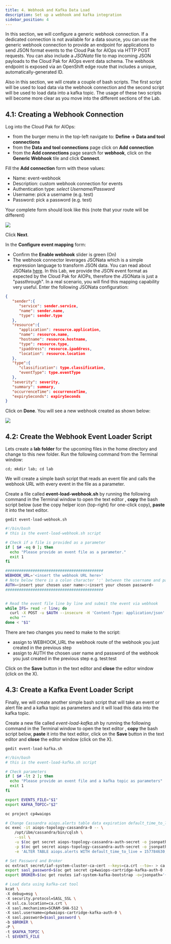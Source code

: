 ```yaml
---
title: 4. Webhook and Kafka Data Load
description: Set up a webhook and kafka integration
sidebar_position: 4
---
```


In this section, we will configure a generic webhook connection. If a dedicated connection is 
not available for a data source, you can use the generic webhook connection to provide an endpoint
for applications to send JSON format events to the Cloud Pak for AIOps via HTTP POST requests. 
You can also include a *JSONata* file to map incoming JSON payloads to the Cloud Pak for AIOps 
event data schema. The webhook endpoint is exposed via an OpenShift edge route that includes a unique, 
automatically-generated ID.

Also in this section, we will create a couple of bash scripts. The first script will be used to load data
via the webhook connection and the second script will be used to load data into a kafka topic. 
The usage of these two scripts will become more clear as you move into the different sections of the Lab. 



## 4.1: Creating a Webhook Connection

Log into the Cloud Pak for AIOps: 
* from the burger menu in the top-left navigate to: **Define → Data and tool connections**
* from the **Data and tool connections** page click on **Add connection**
* from the **Add connections** page search for **webhook**, click on the
 **Generic Webhook** tile and click **Connect**. 

Fill the **Add connection** form with these values: 

* Name: event-webhook
* Description: custom webhook connection for events
* Authentication type: *select Username/Password*
* Username: pick a username (e.g. test)
* Password: pick a password (e.g. test)

Your complete form should look like this (note that your route will be different)

![](images/webhook-page1.png)


Click **Next**. 

In the **Configure event mapping** form:

* Confirm the **Enable webhook** slider is green (On)
* The webhook connector leverages JSONata which is a simple expression language to transform JSON data. 
You can read about JSONata [here](https://jsonata.org/). In this Lab, we provide the JSON event format
as expected by the Cloud Pak for AIOPs, therefore the JSONata is just a "passthrough". In a real scenario, 
you will find this mapping capability very useful. Enter the following JSONata configuration:

```json
{
   "sender":{
      "service": sender.service,
      "name": sender.name,
      "type": sender.type
   },
   "resource":{
      "application": resource.application,
      "name": resource.name,
      "hostname": resource.hostname,
      "type": resource.type,
      "ipaddress": resource.ipaddress,
      "location": resource.location
   },
   "type":{
      "classification": type.classification,
      "eventType": type.eventType
   },
   "severity": severity,
   "summary": summary,
   "occurrenceTime": occurrenceTime,
   "expirySeconds": expirySeconds
}
```

Click on **Done**.
You will see a new webhook created as shown below:

![](images/webhook-created.png)


## 4.2: Create the Webhook Event Loader Script

Lets create a **lab** **folder** for the upcoming files in the home directory and change to this new folder. 
Run the following command from the Terminal window:

```
cd; mkdir lab; cd lab
```


We will create a simple bash script that reads an event file and calls the webhook 
URL with every event in the file as a parameter. 

Create a file called **event-load-webhook.sh** by running the following command in the Terminal window to open the text editor
, **copy** the bash script below (use the copy helper icon (top-right) for one-click copy), **paste** it into the text editor.

```
gedit event-load-webhook.sh
```


```sh
#!/bin/bash
# this is the event-load-webhook.sh script

# Check if a file is provided as a parameter
if [ $# -eq 0 ]; then
  echo "Please provide an event file as a parameter."
  exit 1
fi

###########################################
WEBHOOK_URL='<insert the webhook URL here>'
# Note below there is a colon character ':' between the username and password e.g. test:test
AUTH=<insert your chosen user name>:<insert your chosen password>
###########################################


# Read the event file line by line and submit the event via webhook
while IFS= read -r line; do
  curl -X POST -u $AUTH --insecure -H 'Content-Type: application/json' $WEBHOOK_URL -d "$line"
  echo ""
done < "$1"
```

There are two changes you need to make to the script:
*  assign to WEBHOOK_URL the webhook route of the webhook you just created in the previous step
*  assign to AUTH the chosen user name and password of the webhook you just created in the previous step e.g. test:test

Click on the **Save** button in the text editor and **close** the editor window (click on the X). 





## 4.3: Create a Kafka Event Loader Script

Finally, we will create another simple bash script that will take an event or alert file and a 
kafka topic as parameters and it will load this data into the kafka topic. 

Create a new file called *event-load-kafka.sh* by running the following command in the Terminal window to open the text editor
, **copy** the bash script below, **paste** it into the text editor,
click on the **Save** button in the text editor and **close** the editor window (click on the X). 

```
gedit event-load-kafka.sh
```

```sh
#!/bin/bash
# this is the event-load-kafka.sh script

# Check parameters
if [ $# -lt 2 ]; then
  echo "Please provide an event file and a kafka topic as parameters"
  exit 1
fi

export EVENTS_FILE="$1"
export KAFKA_TOPIC="$2"

oc project cp4waiops

# Change Cassandra aiops.alerts table data expiration default_time_to_live (TTL) to 5 years
oc exec -it aiops-topology-cassandra-0 -- \
    /opt/ibm/cassandra/bin/cqlsh \
    --ssl \
    -u $(oc get secret aiops-topology-cassandra-auth-secret -o jsonpath='{.data.username}' | base64 --decode) \
    -p $(oc get secret aiops-topology-cassandra-auth-secret -o jsonpath='{.data.password}' | base64 --decode) \
    -e 'ALTER TABLE aiops.alerts WITH default_time_to_live = 157784630;'

# Set Password and Broker
oc extract secret/iaf-system-cluster-ca-cert --keys=ca.crt --to=- > ca.crt
export sasl_password=$(oc get secret cp4waiops-cartridge-kafka-auth-0 --template={{.data.password}} | base64 --decode)
export BROKER=$(oc get routes iaf-system-kafka-bootstrap -o=jsonpath='{.status.ingress[0].host}{"\n"}'):443

# Load data using kafka-cat tool
kcat \
-X debug=msg \
-X security.protocol=SASL_SSL \
-X ssl.ca.location=ca.crt \
-X sasl.mechanisms=SCRAM-SHA-512 \
-X sasl.username=cp4waiops-cartridge-kafka-auth-0 \
-X sasl.password=$sasl_password \
-b $BROKER \
-P \
-t $KAFKA_TOPIC \
-l $EVENTS_FILE
```